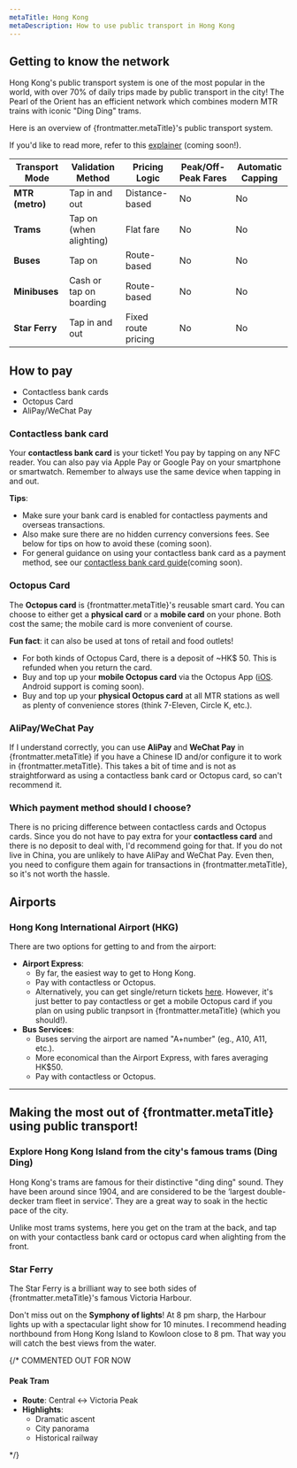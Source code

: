 ```yaml
---
metaTitle: Hong Kong
metaDescription: How to use public transport in Hong Kong
---
```


## Getting to know the network
Hong Kong's public transport system is one of the most popular in the world, with over 70% of daily trips made by public transport in the city! 
The Pearl of the Orient has an efficient network which combines modern MTR trains with iconic "Ding Ding" trams.

Here is an overview of {frontmatter.metaTitle}'s public transport system.

If you'd like to read more, refer to this [explainer](URL) (coming soon!).

| **Transport Mode**          | **Validation Method**       | **Pricing Logic**          | **Peak/Off-Peak Fares**   | **Automatic Capping**     |
|-----------------------------|-----------------------------|----------------------------|---------------------------|---------------------------|
| **MTR (metro)**             | Tap in and out              | Distance-based             | No                        | No                        |
| **Trams**                   | Tap on (when alighting)     | Flat fare                  | No                        | No                        |
| **Buses**                   | Tap on                      | Route-based                | No                        | No                        |
| **Minibuses**               | Cash or tap on boarding     | Route-based                | No                        | No                        |
| **Star Ferry**              | Tap in and out              | Fixed route pricing        | No                        | No                        |

## How to pay
- Contactless bank cards
- Octopus Card
- AliPay/WeChat Pay

### Contactless bank card
Your **contactless bank card** is your ticket! You pay by tapping on any NFC reader. You can also pay via Apple Pay or Google Pay on your smartphone or smartwatch. Remember to always use the same device when tapping in and out. 

**Tips**: 
- Make sure your bank card is enabled for contactless payments and overseas transactions.
- Also make sure there are no hidden currency conversions fees. See below for tips on how to avoid these (coming soon).
- For general guidance on using your contactless bank card as a payment method, see our [contactless bank card guide](URL)(coming soon).

### Octopus Card
The **Octopus card** is {frontmatter.metaTitle}'s reusable smart card. 
You can choose to either get a **physical card** or a **mobile card** on your phone. Both cost the same; the mobile card is more convenient of course.

**Fun fact**: it can also be used at tons of retail and food outlets!
- For both kinds of Octopus Card, there is a deposit of ~HK$ 50. This is refunded when you return the card.
- Buy and top up your **mobile Octopus card** via the Octopus App ([iOS](https://apps.apple.com/app/octopus-for-tourists/id1505492952). Android support is coming soon).
- Buy and top up your **physical Octopus card** at all MTR stations as well as plenty of convenience stores (think 7-Eleven, Circle K, etc.). 

<div class="flex flex-col gap-4">
<Figure 
  src="/cities/asia/hk/mtr-gate.jpg"
  alt="Metro payment gate with both contactless and orange Octopus card readers" 
  caption="Metro payment gate with both contactless and orange Octopus card readers" 
/>
</div>

<div class="flex flex-col gap-4">
<Figure 
  src="/cities/asia/hk/bus-gate.jpg"
  alt="Bus with both contactless and orange Octopus card readers" 
  caption="Bus with both contactless and colourful Octopus card readers" 
/>
</div>

### AliPay/WeChat Pay
If I understand correctly, you can use **AliPay** and **WeChat Pay** in {frontmatter.metaTitle} if you have a Chinese ID and/or configure it to work in {frontmatter.metaTitle}. 
This takes a bit of time and is not as straightforward as using a contactless bank card or Octopus card, so can't recommend it.

### Which payment method should I choose? 

There is no pricing difference between contactless cards and Octopus cards. 
Since you do not have to pay extra for your **contactless card** and there is no deposit to deal with, I'd recommend going for that.
If you do not live in China, you are unlikely to have AliPay and WeChat Pay. Even then, you need to configure them again for transactions in {frontmatter.metaTitle}, so it's not worth the hassle.

## Airports

### Hong Kong International Airport (HKG)
There are two options for getting to and from the airport:
- **Airport Express**:
  - By far, the easiest way to get to Hong Kong.
  - Pay with contactless or Octopus. 
  - Alternatively, you can get single/return tickets [here](https://www.mtr.com.hk/en/customer/buy_tickets/payment_method.html). However, it's just better to pay contactless or get a mobile Octopus card if you plan on using public tranpsort in {frontmatter.metaTitle} (which you should!).
- **Bus Services**:
  - Buses serving the airport are named "A+number" (eg., A10, A11, etc.).
  - More economical than the Airport Express, with fares averaging HK$50. 
  - Pay with contactless or Octopus.

---
## Making the most out of {frontmatter.metaTitle} using public transport!
### Explore Hong Kong Island from the city's famous trams (Ding Ding)
Hong Kong's trams are famous for their distinctive "ding ding" sound. They have been around since 1904, and 
are considered to be the ‘largest double-decker tram fleet in service'. They are a great way to soak in the hectic pace of the city. 

Unlike most trams systems, here you get on the tram at the back, and tap on with your contactless bank card or octopus card when alighting from the front.

<div class="flex flex-col gap-4">
<Figure 
  src="/cities/asia/hk/ding-ding.jpg"
  alt="A queue of Hong Kong's iconic double-decker trams"
  caption="A queue of Hong Kong's iconic double-decker trams"
/>
</div>

### Star Ferry
The Star Ferry is a brilliant way to see both sides of {frontmatter.metaTitle}'s famous Victoria Harbour.

Don't miss out on the **Symphony of lights**! At 8 pm sharp, the Harbour lights up with a spectacular light show for 10 minutes. 
I recommend heading northbound from Hong Kong Island to Kowloon close to 8 pm. That way you will catch the best views from the water. 

<div class="flex flex-col gap-4">
<Figure 
  src="/cities/asia/hk/symphony-of-lights.jpg"
  alt="Seeing the Symphony of Lights from the water is a must for any Hong Kong visitor" 
  caption="Seeing the Symphony of Lights from the water is a must for any Hong Kong visitor" 
/>
</div>

{/* COMMENTED OUT FOR NOW
#### **Peak Tram**
- **Route**: Central ↔ Victoria Peak
- **Highlights**:
  - Dramatic ascent
  - City panorama
  - Historical railway

<div class="flex flex-col gap-4">
<Figure 
  src="/cities/asia/hk/peak-tram.jpg"
  alt="There is only one right way of reaching Victoria Peak: the Peak Tram!" 
  caption="There is only one right way of reaching Victoria Peak: the Peak Tram!" 
/>
</div>
*/}